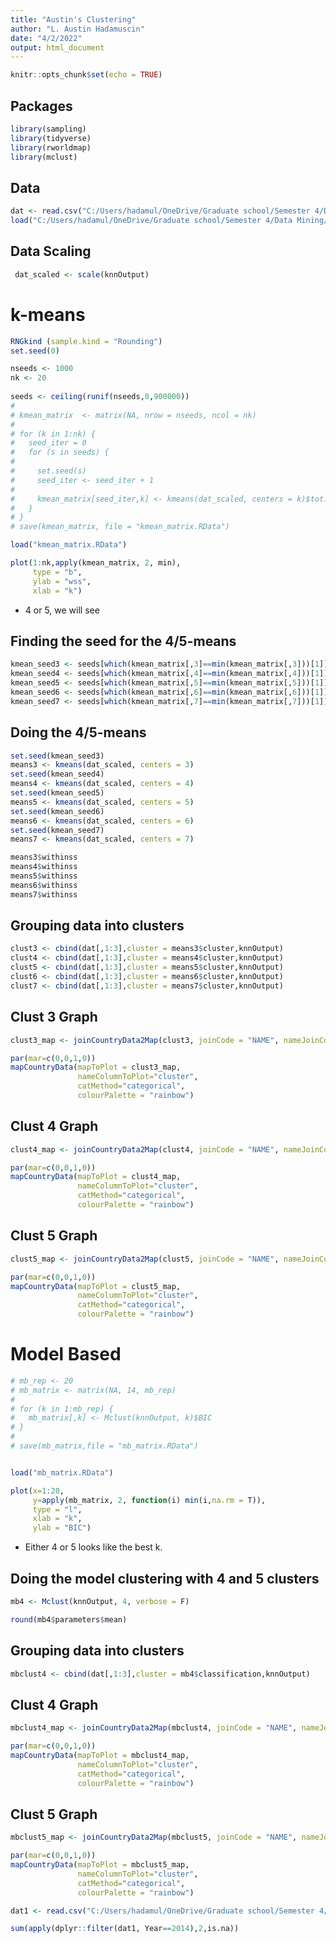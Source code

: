 ```yaml
---
title: "Austin's Clustering"
author: "L. Austin Hadamuscin"
date: "4/2/2022"
output: html_document
---
```


```r
knitr::opts_chunk$set(echo = TRUE)
```

## Packages
```r
library(sampling)
library(tidyverse)
library(rworldmap)
library(mclust)
```

## Data
```r
dat <- read.csv("C:/Users/hadamul/OneDrive/Graduate school/Semester 4/Data Mining/Data-Mining-Final-Project/life14.csv")
load("C:/Users/hadamul/OneDrive/Graduate school/Semester 4/Data Mining/Data-Mining-Final-Project/initKnnImp.RData")
```

## Data Scaling
```r
 dat_scaled <- scale(knnOutput)
```

# k-means

```r
RNGkind (sample.kind = "Rounding")
set.seed(0)

nseeds <- 1000
nk <- 20
 
seeds <- ceiling(runif(nseeds,0,900000))
# 
# kmean_matrix  <- matrix(NA, nrow = nseeds, ncol = nk)
# 
# for (k in 1:nk) {
#   seed_iter = 0
#   for (s in seeds) {
# 
#     set.seed(s)
#     seed_iter <- seed_iter + 1
# 
#     kmean_matrix[seed_iter,k] <- kmeans(dat_scaled, centers = k)$tot.withinss
#   }
# }
# save(kmean_matrix, file = "kmean_matrix.RData")

load("kmean_matrix.RData")
```

```r
plot(1:nk,apply(kmean_matrix, 2, min), 
     type = "b",
     ylab = "wss",
     xlab = "k")
```
- 4 or 5, we will see


## Finding the seed for the 4/5-means
```r
kmean_seed3 <- seeds[which(kmean_matrix[,3]==min(kmean_matrix[,3]))[1]]
kmean_seed4 <- seeds[which(kmean_matrix[,4]==min(kmean_matrix[,4]))[1]]
kmean_seed5 <- seeds[which(kmean_matrix[,5]==min(kmean_matrix[,5]))[1]]
kmean_seed6 <- seeds[which(kmean_matrix[,6]==min(kmean_matrix[,6]))[1]]
kmean_seed7 <- seeds[which(kmean_matrix[,7]==min(kmean_matrix[,7]))[1]]
```

## Doing the 4/5-means
```r
set.seed(kmean_seed3)
means3 <- kmeans(dat_scaled, centers = 3)
set.seed(kmean_seed4)
means4 <- kmeans(dat_scaled, centers = 4)
set.seed(kmean_seed5)
means5 <- kmeans(dat_scaled, centers = 5)
set.seed(kmean_seed6)
means6 <- kmeans(dat_scaled, centers = 6)
set.seed(kmean_seed7)
means7 <- kmeans(dat_scaled, centers = 7)

means3$withinss
means4$withinss
means5$withinss
means6$withinss
means7$withinss
```

## Grouping data into clusters
```r
clust3 <- cbind(dat[,1:3],cluster = means3$cluster,knnOutput)
clust4 <- cbind(dat[,1:3],cluster = means4$cluster,knnOutput)
clust5 <- cbind(dat[,1:3],cluster = means5$cluster,knnOutput)
clust6 <- cbind(dat[,1:3],cluster = means6$cluster,knnOutput)
clust7 <- cbind(dat[,1:3],cluster = means7$cluster,knnOutput)
```

## Clust 3 Graph
```r
clust3_map <- joinCountryData2Map(clust3, joinCode = "NAME", nameJoinColumn = "Country", )

par(mar=c(0,0,1,0))
mapCountryData(mapToPlot = clust3_map,
               nameColumnToPlot="cluster",
               catMethod="categorical",
               colourPalette = "rainbow")
```



## Clust 4 Graph
```r
clust4_map <- joinCountryData2Map(clust4, joinCode = "NAME", nameJoinColumn = "Country", verbose = T)

par(mar=c(0,0,1,0))
mapCountryData(mapToPlot = clust4_map,
               nameColumnToPlot="cluster",
               catMethod="categorical",
               colourPalette = "rainbow")
```



## Clust 5 Graph
```r
clust5_map <- joinCountryData2Map(clust5, joinCode = "NAME", nameJoinColumn = "Country", verbose = T)

par(mar=c(0,0,1,0))
mapCountryData(mapToPlot = clust5_map,
               nameColumnToPlot="cluster",
               catMethod="categorical",
               colourPalette = "rainbow")
```



# Model Based

```r
# mb_rep <- 20
# mb_matrix <- matrix(NA, 14, mb_rep)
# 
# for (k in 1:mb_rep) {
#   mb_matrix[,k] <- Mclust(knnOutput, k)$BIC
# }
# 
# save(mb_matrix,file = "mb_matrix.RData")


load("mb_matrix.RData")
```


```r
plot(x=1:20,
     y=apply(mb_matrix, 2, function(i) min(i,na.rm = T)),
     type = "l",
     xlab = "k",
     ylab = "BIC")
```
- Either 4 or 5 looks like the best k.

## Doing the model clustering with 4 and 5 clusters
```r
mb4 <- Mclust(knnOutput, 4, verbose = F)

round(mb4$parameters$mean)
```

## Grouping data into clusters
```r
mbclust4 <- cbind(dat[,1:3],cluster = mb4$classification,knnOutput)
```

## Clust 4 Graph
```r
mbclust4_map <- joinCountryData2Map(mbclust4, joinCode = "NAME", nameJoinColumn = "Country", )

par(mar=c(0,0,1,0))
mapCountryData(mapToPlot = mbclust4_map,
               nameColumnToPlot="cluster",
               catMethod="categorical",
               colourPalette = "rainbow")
```

## Clust 5 Graph
```r
mbclust5_map <- joinCountryData2Map(mbclust5, joinCode = "NAME", nameJoinColumn = "Country", )

par(mar=c(0,0,1,0))
mapCountryData(mapToPlot = mbclust5_map,
               nameColumnToPlot="cluster",
               catMethod="categorical",
               colourPalette = "rainbow")
```





```r
dat1 <- read.csv("C:/Users/hadamul/OneDrive/Graduate school/Semester 4/Data Mining/Data-Mining-Final-Project/Life Expectancy Data.csv")

sum(apply(dplyr::filter(dat1, Year==2014),2,is.na))
```

